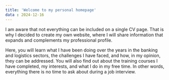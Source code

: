 ```yaml
---
title: 'Welcome to my personal homepage'
data : 2024-12-16
---
```


I am aware that not everything can be included on a single CV page. That is why I decided to create my own website, where I will share information that expands and complements my professional profile.

Here, you will learn what I have been doing over the years in the banking and logistics sectors, the challenges I have faced, and how, in my opinion, they can be addressed. You will also find out about the training courses I have completed, my interests, and what I do in my free time. In other words, everything there is no time to ask about during a job interview.
